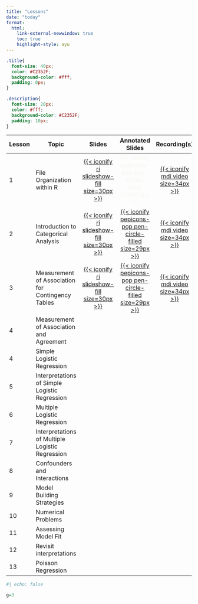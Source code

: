 ```yaml
---
title: "Lessons"
date: "today"
format: 
  html:
    link-external-newwindow: true
    toc: true
    highlight-style: ayu
---
```


```css
.title{
  font-size: 40px;
  color: #C2352F;
  background-color: #fff;
  padding: 0px;
}

.description{
  font-size: 20px;
  color: #fff;
  background-color: #C2352F;
  padding: 10px;
}
```

| Lesson | Topic                                             |                                                                Slides                                                                |                                                              Annotated Slides                                                               |                                                                                                                     Recording(s)                                                                                                                     |
|-------------|-------------|:--------------:|:-------------:|:--------------:|
| 1      | File Organization within R                        | [[{{< iconify ri slideshow-fill size=30px >}}](/lectures/01_File_Organization_R/01_File_Organization_R.qmd)]{style="color:#f8f5f0;"} |                             [{{< iconify pepicons-pop pen-circle-filled size=29px >}}]{style="color:#f8f5f0;"}                              |                                                       [[{{< iconify mdi video size=34px >}}](https://echo360.org/section/3d2de378-ed40-415a-8caf-8c75f3b5d9ff/public)]{style="color:#f8f5f0;"}                                                       |
| 2      | Introduction to Categorical Analysis              |           [[{{< iconify ri slideshow-fill size=30px >}}](/lectures/02_Intro_CDA/02_Intro_CDA.qmd)]{style="color:#f8f5f0;"}           |     [[{{< iconify pepicons-pop pen-circle-filled size=29px >}}](/lectures/02_Intro_CDA/02_Intro_CDA_notes.pdf)]{style="color:#f8f5f0;"}     |                                                        [[{{< iconify mdi video size=34px >}}](https://echo360.org/media/97486deb-8346-4aef-a24e-a77a7350a6f2/public)]{style="color:#f8f5f0;"}                                                        |
| 3      | Measurement of Association for Contingency Tables |       [[{{< iconify ri slideshow-fill size=30px >}}](/lectures/03_Meas_Assoc_CT/03_Meas_Assoc_CT.qmd)]{style="color:#f8f5f0;"}       | [[{{< iconify pepicons-pop pen-circle-filled size=29px >}}](/lectures/03_Meas_Assoc_CT/03_Meas_Assoc_CT_notes.pdf)]{style="color:#f8f5f0;"} | [[{{< iconify mdi video size=34px >}}](https://echo360.org/lesson/G_a2cd2099-5666-4143-b05a-a1e020f96c16_dffa6d24-1dbf-45aa-8ff9-abe9b32c4e9e_2024-04-08T13:00:00.000_2024-04-08T15:00:00.000/classroom#sortDirection=desc)]{style="color:#f8f5f0;"} |
| 4      | Measurement of Association and Agreement          |                                                                                                                                      |                                                                                                                                             |                                                                                                                                                                                                                                                      |
| 4      | Simple Logistic Regression                        |                                                                                                                                      |                                                                                                                                             |                                                                                                                                                                                                                                                      |
| 5      | Interpretations of Simple Logistic Regression     |                                                                                                                                      |                                                                                                                                             |                                                                                                                                                                                                                                                      |
| 6      | Multiple Logistic Regression                      |                                                                                                                                      |                                                                                                                                             |                                                                                                                                                                                                                                                      |
| 7      | Interpretations of Multiple Logistic Regression   |                                                                                                                                      |                                                                                                                                             |                                                                                                                                                                                                                                                      |
| 8      | Confounders and Interactions                      |                                                                                                                                      |                                                                                                                                             |                                                                                                                                                                                                                                                      |
| 9      | Model Building Strategies                         |                                                                                                                                      |                                                                                                                                             |                                                                                                                                                                                                                                                      |
| 10     | Numerical Problems                                |                                                                                                                                      |                                                                                                                                             |                                                                                                                                                                                                                                                      |
| 11     | Assessing Model Fit                               |                                                                                                                                      |                                                                                                                                             |                                                                                                                                                                                                                                                      |
| 12     | Revisit interpretations                           |                                                                                                                                      |                                                                                                                                             |                                                                                                                                                                                                                                                      |
| 13     | Poisson Regression                                |                                                                                                                                      |                                                                                                                                             |                                                                                                                                                                                                                                                      |

```r
#| echo: false

g=3
```
